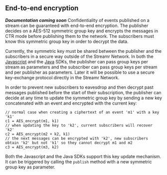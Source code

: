 ## End-to-end encryption
***Documentation coming soon***
Confidentiality of events published on a stream can be guaranteed with end-to-end encryption. The publisher decides on a AES-512 symmetric group key and encrypts the messages in CTR mode before publishing them to the network. The subscribers must know this symmetric group key in order to decrypt the data.

Currently, the symmetric key must be shared between the publisher and the subscribers in a secure way outside of the Streamr Network. In both the <a href="https://github.com/streamr-dev/streamr-client-javascript" target="_blank">Javascript</a> and the <a href="https://github.com/streamr-dev/streamr-client-java" target="_blank">Java</a> SDKs, the publisher can pass group keys per stream as parameters and the subscriber can pass group keys per stream and per publisher as parameters. Later it will be possible to use a secure key-exchange protocol directly in the Streamr Network.

In order to prevent new subscribers to eavesdrop and then decrypt past messages published before the start of their subscription, the publisher can decide at any time to update the symmetric group key by sending a new key concatenated with an event and encrypted with the current key:
```
// normal case when creating a ciphertext of an event 'm1' with a key 'k1'
c1 = AES_encrypt(m1, k1)
// when updating the key to 'k2', current subscribers will recover 'k2'
c2 = AES_encrypt(m2 + k2, k1)
// the next messages can be encrypted with 'k2', new subscribers obtain 'k2' but not 'k1' so they cannot decrypt m1 and m2
c3 = AES_encrypt(m3, k2)
```

Both the Javascript and the Java SDKs support this key update mechanism. It can be triggered by calling the `publish` method with a new symmetric group key as parameter.
